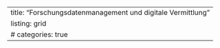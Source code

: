 ---
title: "Forschungsdatenmanagement und digitale Vermittlung"
listing: grid
# categories: true
---